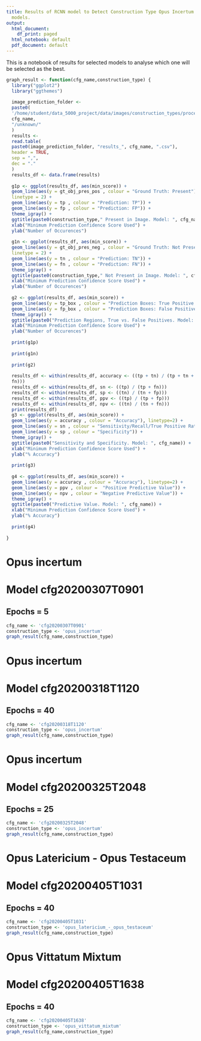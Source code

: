 ```yaml
---
title: Results of RCNN model to Detect Construction Type Opus Incertum for selected
  models.
output:
  html_document:
    df_print: paged
  html_notebook: default
  pdf_document: default
---
```


This is a notebook of results for selected models to analyse which one will be selected as the best.
 


```r

graph_result <- function(cfg_name,construction_type) {
  library("ggplot2")
  library("ggthemes")
  
  image_prediction_folder <-
  paste0(
  '/home/student/data_5000_project/data/images/construction_types/processed/',construction_type,'/predictions/',
  cfg_name,
  "/unknown/"
  )
  results <-
  read.table(
  paste0(image_prediction_folder, "results_", cfg_name, ".csv"),
  header = TRUE,
  sep = ",",
  dec = "."
  )
  results_df <- data.frame(results)
  
  g1p <- ggplot(results_df, aes(min_score)) +
  geom_line(aes(y = gt_obj_pres_pos , colour = "Ground Truth: Present"),
  linetype = 2) +
  geom_line(aes(y = tp , colour = "Prediction: TP")) +
  geom_line(aes(y = fp , colour = "Prediction: FP")) +
  theme_igray() +
  ggtitle(paste0(construction_type," Present in Image. Model: ", cfg_name)) +
  xlab("Minimum Prediction Confidence Score Used") +
  ylab("Number of Occurences")
  
  g1n <- ggplot(results_df, aes(min_score)) +
  geom_line(aes(y = gt_obj_pres_neg , colour = "Ground Truth: Not Present"),
  linetype = 2) +
  geom_line(aes(y = tn , colour = "Prediction: TN")) +
  geom_line(aes(y = fn , colour = "Prediction: FN")) +
  theme_igray() +
  ggtitle(paste0(construction_type," Not Present in Image. Model: ", cfg_name)) +
  xlab("Minimum Prediction Confidence Score Used") +
  ylab("Number of Occurences")
  
  g2 <- ggplot(results_df, aes(min_score)) +
  geom_line(aes(y = tp_box , colour = "Prediction Boxes: True Positive (TP)")) +
  geom_line(aes(y = fp_box , colour = "Prediction Boxes: False Positive (FP)")) + theme_minimal() +
  theme_igray() +
  ggtitle(paste0("Prediction Regions, True vs. False Positives. Model: ", cfg_name)) +
  xlab("Minimum Prediction Confidence Score Used") +
  ylab("Number of Occurences")
  
  print(g1p)
  
  print(g1n)
  
  print(g2)
  
  results_df <- within(results_df, accuracy <- ((tp + tn) / (tp + tn + fp +
  fn)))
  results_df <- within(results_df, sn <- ((tp) / (tp + fn)))
  results_df <- within(results_df, sp <- ((tn) / (tn + fp)))
  results_df <- within(results_df, ppv <- ((tp) / (tp + fp)))
  results_df <- within(results_df, npv <- ((tn) / (tn + fn)))
  print(results_df)
  g3 <- ggplot(results_df, aes(min_score)) +
  geom_line(aes(y = accuracy , colour = "Accuracy"), linetype=2) +
  geom_line(aes(y = sn , colour = "Sensitivity/Recall/True Positive Rate")) +
  geom_line(aes(y = sp , colour = "Specificity")) +
  theme_igray() +
  ggtitle(paste0("Sensitivity and Specificity. Model: ", cfg_name)) +
  xlab("Minimum Prediction Confidence Score Used") +
  ylab("% Accuracy")
  
  print(g3)
  
  g4 <- ggplot(results_df, aes(min_score)) +
  geom_line(aes(y = accuracy , colour = "Accuracy"), linetype=2) +
  geom_line(aes(y = ppv , colour =  "Positive Predictive Value")) +
  geom_line(aes(y = npv , colour = "Negative Predictive Value")) +
  theme_igray() +
  ggtitle(paste0("Predictive Value. Model: ", cfg_name)) +
  xlab("Minimum Prediction Confidence Score Used") +
  ylab("% Accuracy")
  
  print(g4)
  
}
```

# Opus incertum
# Model cfg20200307T0901
## Epochs = 5

```r
cfg_name <- 'cfg20200307T0901'
construction_type <- 'opus_incertum'
graph_result(cfg_name,construction_type)

```

# Opus incertum
# Model cfg20200318T1120
## Epochs = 40
```r
cfg_name <- 'cfg20200318T1120'
construction_type <- 'opus_incertum'
graph_result(cfg_name,construction_type)
```


# Opus incertum
# Model cfg20200325T2048
## Epochs = 25
```r
cfg_name <- 'cfg20200325T2048'
construction_type <- 'opus_incertum'
graph_result(cfg_name,construction_type)
```

# Opus Latericium - Opus Testaceum
# Model cfg20200405T1031
## Epochs = 40
```r
cfg_name <- 'cfg20200405T1031'
construction_type <- 'opus_latericium_-_opus_testaceum'
graph_result(cfg_name,construction_type)

```

# Opus Vittatum Mixtum
# Model cfg20200405T1638
## Epochs = 40
```r
cfg_name <- 'cfg20200405T1638'
construction_type <- 'opus_vittatum_mixtum'
graph_result(cfg_name,construction_type)
```





